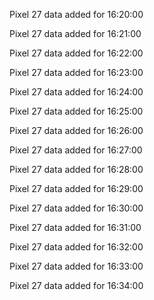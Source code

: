 Pixel 27 data added for 16:20:00

Pixel 27 data added for 16:21:00

Pixel 27 data added for 16:22:00

Pixel 27 data added for 16:23:00

Pixel 27 data added for 16:24:00

Pixel 27 data added for 16:25:00

Pixel 27 data added for 16:26:00

Pixel 27 data added for 16:27:00

Pixel 27 data added for 16:28:00

Pixel 27 data added for 16:29:00

Pixel 27 data added for 16:30:00

Pixel 27 data added for 16:31:00

Pixel 27 data added for 16:32:00

Pixel 27 data added for 16:33:00

Pixel 27 data added for 16:34:00


